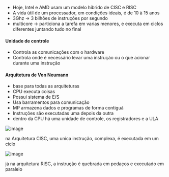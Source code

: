 






-   Hoje, Intel e AMD usam um modelo híbrido de CISC e RISC
-   A vida útil de um processador, em condições ideais, é de 10 à 15
    anos
-   3Ghz → 3 bilhões de instruções por segundo
-   multicore → particiona a tarefa em varias menores, e executa em
    ciclos diferentes juntando tudo no final








#### Unidade de controle

-   Controla as comunicações com o hardware
-   Controla onde é necessário levar uma instrução ou o que acionar
    durante uma instrução

#### Arquitetura de Von Neumann

-   base para todas as arquiteturas
-   CPU executa coisas
-   Possui sistema de E/S
-   Usa barramentos para comunicação
-   MP armazena dados e programas de forma contiguá
-   Instruções são executadas uma depois da outra
-   dentro da CPU há uma unidade de controle, os registradores e a ULA








![image](image_364.png)

na Arquitetura CISC, uma unica instrução, complexa, é executada em um
ciclo

![image](image_365.png)

já na arquitetura RISC, a instrução é quebrada em pedaços e executado em
paralelo


